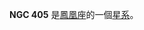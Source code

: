 {{NGCInfoBox|NGCID=NGC 405|發現者=約翰·弗里德里希·威廉·赫歇爾|發現日期=1834年9月6日|其他編號=ESO 243-*39|曆元=J2000.0|赤經=1時8分33.6秒
|赤緯=-46°40'6"|星座=凤凰座|星體=星系|星等=|表面亮度=|藍等=6.9}}

'''NGC 405''' 是[[鳳凰座|鳳凰座]]的一個[[星系|星系]]。

{{NGCReference|405}}
{{Catalogs|NGC=405}}